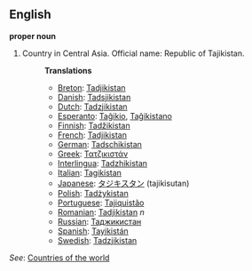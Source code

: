 ==English==

'''proper noun'''

# Country in Central Asia. Official name: Republic of Tajikistan.
#:'''Translations'''
#:*[[Breton]]: [[Tadjikistan]]
#:*[[Danish]]: [[Tadsjikistan]]
#:*[[Dutch]]: [[Tadzjikistan]]
#:*[[Esperanto]]: [[Taĝikio]], [[Taĝikistano]]
#:*[[Finnish]]: [[Tadžikistan]]
#:*[[French]]: [[Tadjikistan]]
#:*[[German]]: [[Tadschikistan]]
#:*[[Greek]]: [[Τατζικιστάν]]
#:*[[Interlingua]]: [[Tadzhikistan]]
#:*[[Italian]]: [[Tagikistan]]
#:*[[Japanese]]: [[タジキスタン]] (tajikisutan)
#:*[[Polish]]: [[Tadżykistan]]
#:*[[Portuguese]]: [[Tajiquistão]]
#:*[[Romanian]]: [[Tadjikistan]] ''n''
#:*[[Russian]]: [[Таджикистан]]
#:*[[Spanish]]: [[Tayikistán]]
#:*[[Swedish]]: [[Tadzjikistan]]

''See'': [[Countries of the world]]